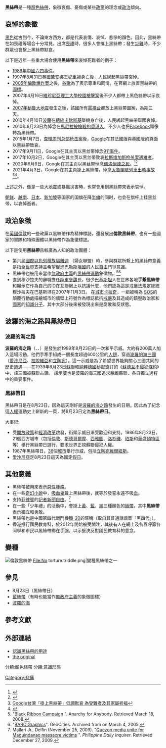 {{Infobox Non-profit
| Non-profit_name = 黑絲帶
| Non-profit_type = 
| Non-profit_logo = [[File:Black_Ribbon.svg|150px]]
| founded_date = 
| founder = 
| location = 
| key_people = 
| area_served = 
| focus = 
| method = 
| revenue =
| num_employees = 
| slogan = 
| homepage = 
}}

'''黑絲帶'''是一種[[顏色絲帶|顏色絲帶]]，象徵哀傷、憂傷或某些[[政黨|政黨]]的理念或[[政治|政治]]傾向。

== 哀悼的象徵 ==
[[黑色|黑色]]從古到今，不論東方西方，都是代表哀傷、哀悼、悲慘的顏色。因此，黑絲帶在如喪禮等場合十分常見。出席[[葬礼|喪禮]]時，很多人會攜上黑絲帶；發生[[灾害|災難]]時，不少群眾也會繫上黑絲帶默哀。

以下是近年一些重大場合使用'''黑絲帶'''來哀悼死難者的例子：
*[[1989年|1989年]][[中國|中國]][[六四事件|六四事件]]。
*1997年8月31日[[英國|英國]][[黛安娜王妃|黛安娜王妃]]車禍身亡後，人民綁起黑絲帶哀悼。
*[[2005年倫敦爆炸案|2005年倫敦爆炸案]]之後，[[谷歌|谷歌]]為了表示尊重和同情，在官網上放置黑絲帶的[[圖標|圖標]]。
*2007年4月16日[[維珍尼亞理工大學校園槍擊案|維珍尼亞理工大學校園槍擊案]]後不少人都帶上黑色絲帶以示哀悼。
*[[2007年秘魯大地震|2007年秘魯大地震]]發生之後，該國所有[[電視台|電視台]]都放上黑絲帶圖案，為期三天。
*2010年4月10日[[波蘭|波蘭]]在[[波蘭總統|總統]][[卡欽斯基|卡欽斯基]]墜機身亡後，人民綁起黑絲帶舉國哀悼。
*2010年8月23日為悼念在[[馬尼拉前警員劫持香港旅行團事件|馬尼拉被槍殺的香港人]]，不少人也把[[Facebook|Facebook]]頭像轉為黑絲帶。
*2015年1月7日，[[查理周刊总部枪击案|查理周刊总部枪击案]]後，[[Google|Google]]在其法國版與英國版的頁面以黑絲帶致哀。
*2017年9月11日，Google在其主页以黑丝带悼念[[九一一袭击事件|911事件]]。
*2017年10月2日，Google在其主页以黑丝带致哀[[拉斯维加斯枪杀案遇难者|拉斯维加斯枪杀案遇难者]]。
*2020年6月9日，Google在其主页以黑丝带悼念[[乔治·弗洛伊德之死|佛洛伊德之死]]。<ref>{{Cite web |url=https://global.udn.com/global_vision/story/8662/4593269 |title=存档副本 |access-date=2020-06-09 |archive-date=2021-03-01 |archive-url=https://web.archive.org/web/20210301203239/https://global.udn.com/global_vision/story/8662/4593269 |dead-url=no }}</ref><ref>{{Cite web |url=https://newtalk.tw/news/view/2020-06-05/417092 |title=存档副本 |access-date=2020-06-09 |archive-date=2021-01-12 |archive-url=https://web.archive.org/web/20210112140635/https://newtalk.tw/news/view/2020-06-05/417092 |dead-url=no }}</ref>
*2021年4月3日，Google在其主頁掛上黑絲帶，悼念[[太魯閣號列車出軌事故|太魯閣號列車出軌事故]]<ref>[https://www.ettoday.net/news/20210403/1952670.htm Google台灣「掛上黑絲帶」低調默哀 為受難者及其家屬祈福]</ref><ref>{{Cite web |url=https://tw.appledaily.com/local/20210403/WQGKCEC6BVF5HFC46GRM2FUKU4/ |title=【台鐵出軌】悼念50罹難者　Google頁面顯示黑絲帶 |access-date=2021-04-03 |archive-date=2021-04-24 |archive-url=https://web.archive.org/web/20210424025323/https://tw.appledaily.com/local/20210403/WQGKCEC6BVF5HFC46GRM2FUKU4/ |dead-url=no }}</ref>。

上述之外，像是一些大[[地震|地震]]或暴風災害時，也常會用到黑絲帶來表示哀悼。

[[朝鲜|朝鲜]]、[[越南|越南]]、[[日本|日本]]、[[新加坡|新加坡]]等国家的国旗在降[[半旗|半旗]]的同时，也会在旗杆上挂黑丝带，以哀悼逝者。

== 政治象徵 ==
在[[英國|英國]][[倫敦|倫敦]]的一些政黨以黑絲帶作為精神標誌，還發展出'''倫敦黑絲帶'''，也有一些國家的軍隊和特殊團體以黑絲帶作為象徵標誌。

以下是使用'''黑絲帶'''且較廣為人知的政治團體：
*第六屆[[國際|國際]][[以色列|以色列]][[種族隔離|種族隔離]][[週|週]] （婦女聯盟）時，參與群眾所繫上的黑絲帶意義是指全[[世界|世界]]支持並希望促進[[巴勒斯坦國|巴勒斯坦國]]的人民[[自由|自由]]鬥爭意識。
*黑絲帶也被用來當作[[無政府主義|無政府主義]]的[[顏色革命|黑絲帶運動]]象徵物。<ref name="a4a">"[http://a4a.mahost.org/black.html Black Ribbon Campaign] {{Wayback|url=http://a4a.mahost.org/black.html |date=20070813195108 }}". Anarchy for Anybody. Retrieved March 18, 2008.</ref><ref>"[https://web.archive.org/web/19990219145116/http://www.geocities.com/CapitolHill/4271/graphics2.html BARC Graphics]". GeoCities. Archived from  on March 4, 2005.</ref>
*直到穆沙拉夫的辭職擔任[[陸軍|陸軍]][[參謀|參謀]]長，很少[[巴基斯坦|巴基斯坦]]人在世界各地'''手繫黑絲帶'''和顯示它作為自己的ID在互聯網上以抗議什麼，他們認為這是戒嚴法規定總統穆沙拉夫在巴基斯坦在2007年11月3日。 在[[城市|城市]][[卡拉奇|卡拉奇]]，一組被稱為 [[SOS|SOS]]的顛覆行動處描繪城市的牆壁上符號作為標誌抵抗[[戒嚴|戒嚴]]及其造成的鎮壓政治家和[[國家|國家]]的[[知識分子|知識分子]]，其中大部分後來被發現出來是腐敗和反狀態。

== 波羅的海之路與黑絲帶日 ==

=== 波羅的海之路 ===
{{see also|波羅的海之路}}

'''波羅的海之路'''（{{lang-et|Balti kett}}、{{lang-lv|Baltijas ceļš}}、{{lang-lt|Baltijos kelias}}）是發生於1989年8月23日的一次和平示威。大約有200萬人加入這場活動，他們手牽手組成一個長度超過600公里的[[人鏈|人鏈]]，穿過[[波羅的海三國|波羅的海三國]]（[[愛沙尼亞|愛沙尼亞]]、[[拉脫維亞|拉脫維亞]]和[[立陶宛|立陶宛]]）。這一示威是為了希望世界能夠關心三國共同的歷史遭遇——在1939年8月23日[[蘇聯|蘇聯]]和[[納粹德國|納粹德國]]秘密簽訂的《[[蘇德互不侵犯條約|蘇德互不侵犯條約]]》中，該三國被蘇聯占領。 該示威也是波羅的海三國追求脫離蘇聯、各自獨立過程中的重要事件。

=== 黑絲帶日 ===
黑絲帶日是在8月23日，因為這天剛好是[[波羅的海之路|波羅的海之路]]發生的日期，因此為了紀念這[[人權|人權]]運動史上嶄新的一頁，將8月23日定為'''黑絲帶日'''。

大事紀:
*受[[開放政策|開放政策]]和[[經濟改革|經濟改革]]啟發，街頭示威日漸受歡迎和支持。1986年8月23日，21個西方城市（包括[[倫敦|倫敦]]、[[斯德哥爾摩|斯德哥爾摩]]、[[西雅圖|西雅圖]]、[[洛杉磯|洛杉磯]]、[[珀斯|珀斯]]和[[華盛頓特區|華盛頓特區]]等）舉行黑絲帶日遊行，要求世界正視蘇聯侵犯人權。
*1987年黑絲帶日，[[36|36]]個[[城市|城市]]舉行示威，包括[[立陶宛|立陶宛]][[維爾紐斯|維爾紐斯]]。
*[[愛沙尼亞|愛沙尼亞]]定8月23日這天為國定[[假日|假日]]。

== 其他意義 ==
*黑絲帶被用來表示[[惡性腫瘤|惡性腫瘤]]。
*在一些[[奇幻小說|奇幻小說]]中，[[吸血鬼|吸血鬼]]戴上黑絲帶後，就等於發誓永遠不吸[[血|血]]。
*支持[[菲律賓|菲律賓]]的[[記者|記者]][[新聞自由|新聞自由]]。<ref>Mallari Jr., Delfin (November 25, 2009). "[http://newsinfo.inquirer.net/breakingnews/regions/view/20091125-238369/Quezon-media-unite-for-Maguindanao-massacre-victims Quezon media unite for Maguindanao massacre victims] {{Wayback|url=http://newsinfo.inquirer.net/breakingnews/regions/view/20091125-238369/Quezon-media-unite-for-Maguindanao-massacre-victims |date=20091128103940 }}". ''Philippine Daily Inquirer''. Retrieved December 27, 2009.</ref>
*在一些「少年禮」的活動中，會掛上[[黃絲帶|黃]]、[[藍絲帶|藍]]、[[黑|黑]]三種顏色的[[絲帶|絲帶]]，其中'''黑絲帶'''表示獨立和勇敢。
*黑絲帶也是中國第四代戰鬥機[[殲-20|殲-20]]的暱稱（取自其普通話諧音「黑四代」）。
*香港推行國民教育科，於2012年開始被受關注，其後有人在網上及各界呼籲各同學和市民以黑絲帶綁在手腕，以示堅決反對國民教育科的意念。

== 變種 ==
<gallery>
[[File:London_ribbon.gif|[[倫敦]]'''黑絲帶''']]
File:No torture.triddle.png|變種黑絲帶之一
</gallery>

== 參見 ==
*8月23日（黑絲帶日）
*[[藍絲帶|藍絲帶]]（有時也能當作[[無政府主義|無政府主義]]的象徵圖標）
*[[波羅的海|波羅的海]]

== 參考文獻 ==
{{reflist}}

== 外部連結 ==

* [https://web.archive.org/web/20110718172214/http://tortureprotest.org/_actnow_black-ribbon.html 認識黑絲帶的用途] 
* [https://web.archive.org/web/19990219145116/http://www.geocities.com/CapitolHill/4271/graphics2.html the original]

{{Awareness ribbon}}

[[分類:顏色絲帶|分類:顏色絲帶]]
[[分類:意識形態|分類:意識形態]]
[[Category:悲痛|Category:悲痛]]